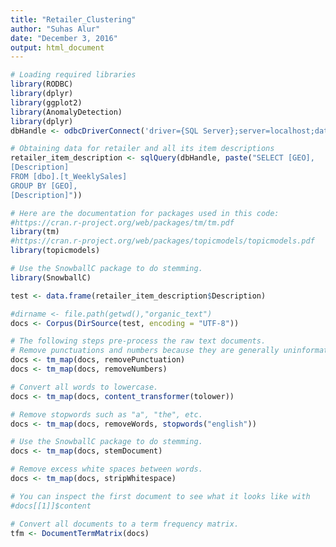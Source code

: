 ```yaml
---
title: "Retailer_Clustering"
author: "Suhas Alur"
date: "December 3, 2016"
output: html_document
---
```



```r
# Loading required libraries
library(RODBC)
library(dplyr)
library(ggplot2)
library(AnomalyDetection)
library(dplyr)
dbHandle <- odbcDriverConnect('driver={SQL Server};server=localhost;database=CSOM_MSBA_ULDATA;trusted_connection=true')

```



```r

# Obtaining data for retailer and all its item descriptions
retailer_item_description <- sqlQuery(dbHandle, paste("SELECT [GEO],
[Description]
FROM [dbo].[t_WeeklySales]
GROUP BY [GEO],
[Description]"))


```



```r

# Here are the documentation for packages used in this code:
#https://cran.r-project.org/web/packages/tm/tm.pdf
library(tm)
#https://cran.r-project.org/web/packages/topicmodels/topicmodels.pdf
library(topicmodels)

# Use the SnowballC package to do stemming.
library(SnowballC) 

```


```r

test <- data.frame(retailer_item_description$Description)

```



```r

#dirname <- file.path(getwd(),"organic_text")
docs <- Corpus(DirSource(test, encoding = "UTF-8"))

# The following steps pre-process the raw text documents. 
# Remove punctuations and numbers because they are generally uninformative. 
docs <- tm_map(docs, removePunctuation)
docs <- tm_map(docs, removeNumbers)

# Convert all words to lowercase. 
docs <- tm_map(docs, content_transformer(tolower))

# Remove stopwords such as "a", "the", etc. 
docs <- tm_map(docs, removeWords, stopwords("english"))

# Use the SnowballC package to do stemming. 
docs <- tm_map(docs, stemDocument)

# Remove excess white spaces between words. 
docs <- tm_map(docs, stripWhitespace)

# You can inspect the first document to see what it looks like with 
#docs[[1]]$content

# Convert all documents to a term frequency matrix. 
tfm <- DocumentTermMatrix(docs)


```

